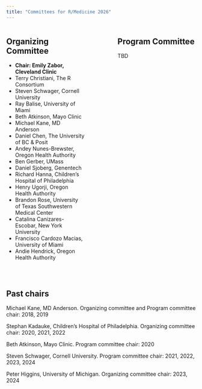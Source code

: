 ```yaml
---
title: "Committees for R/Medicine 2026"
---
```


:::::: columns
::: {.column width="45%"}
## Organizing Committee

-   **Chair: Emily Zabor, Cleveland Clinic**
-   Terry Christiani, The R Consortium
-   Steven Schwager, Cornell University
-   Ray Balise, University of Miami
-   Beth Atkinson, Mayo Clinic
-   Michael Kane, MD Anderson
-   Daniel Chen, The University of BC & Posit
-   Andey Nunes-Brewster, Oregon Health Authority
-   Ben Gerber, UMass
-   Daniel Sjoberg, Genentech
-   Richard Hanna, Children's Hospital of Philadelphia
-   Henry Ugorji, Oregon Health Authority
-   Brandon Rose, University of Texas Southwestern Medical Center
-   Catalina Canizares-Escobar, New York University
-   Francisco Cardozo Macias, University of Miami
-   Andie Hendrick, Oregon Health Authority
:::

::: {.column width="10%"}
<!-- empty column to create gap -->
:::

::: {.column width="45%"}
## Program Committee

TBD

<!-- -   **Chair: Daniel Sjoberg, Genentech** -->
<!-- -   Peter Higgins, University of Michigan -->
<!-- -   Steven Schwager, Cornell University -->
<!-- -   Michael Kane, MD Anderson -->
<!-- -   Daniel Chen, The University of BC & Posit -->
<!-- -   Ben Gerber, UMass -->
<!-- -   Beth Atkinson, Mayo Clinic -->
:::
::::::

<br>

## Past chairs

Michael Kane, MD Anderson. Organizing committee and Program committee chair: 2018, 2019

Stephan Kadauke, Children's Hospital of Philadelphia. Organizing committee chair: 2020, 2021, 2022

Beth Atkinson, Mayo Clinic. Program committee chair: 2020

Steven Schwager, Cornell University. Program committee chair: 2021, 2022, 2023, 2024

Peter Higgins, University of Michigan. Organizing committee chair: 2023, 2024


